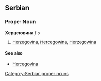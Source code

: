 ==Serbian==
===Proper Noun===
'''Херцеговина''' ''f s''
#[[Herzegovina]], [[Hercegowina]], [[Herzegowina]]
====See also====
*[[Hercegovina]]
[[Category:Serbian proper nouns]]